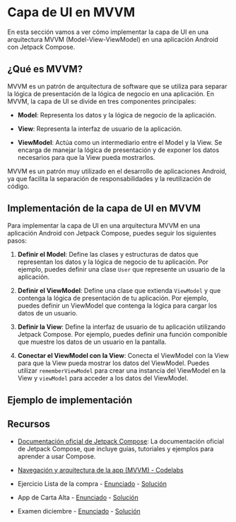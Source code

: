 
# Capa de UI en MVVM

En esta sección vamos a ver cómo implementar la capa de UI en una arquitectura MVVM (Model-View-ViewModel) en una aplicación Android con Jetpack Compose.

## ¿Qué es MVVM?

MVVM es un patrón de arquitectura de software que se utiliza para separar la lógica de presentación de la lógica de negocio en una aplicación. En MVVM, la capa de UI se divide en tres componentes principales:

- **Model**: Representa los datos y la lógica de negocio de la aplicación.

- **View**: Representa la interfaz de usuario de la aplicación.

- **ViewModel**: Actúa como un intermediario entre el Model y la View. Se encarga de manejar la lógica de presentación y de exponer los datos necesarios para que la View pueda mostrarlos. 

MVVM es un patrón muy utilizado en el desarrollo de aplicaciones Android, ya que facilita la separación de responsabilidades y la reutilización de código.  

## Implementación de la capa de UI en MVVM

Para implementar la capa de UI en una arquitectura MVVM en una aplicación Android con Jetpack Compose, puedes seguir los siguientes pasos:  

1. **Definir el Model**: Define las clases y estructuras de datos que representan los datos y la lógica de negocio de tu aplicación. Por ejemplo, puedes definir una clase `User` que represente un usuario de la aplicación.

2. **Definir el ViewModel**: Define una clase que extienda `ViewModel` y que contenga la lógica de presentación de tu aplicación. Por ejemplo, puedes definir un ViewModel que contenga la lógica para cargar los datos de un usuario.

3. **Definir la View**: Define la interfaz de usuario de tu aplicación utilizando Jetpack Compose. Por ejemplo, puedes definir una función componible que muestre los datos de un usuario en la pantalla.

4. **Conectar el ViewModel con la View**: Conecta el ViewModel con la View para que la View pueda mostrar los datos del ViewModel. Puedes utilizar `rememberViewModel` para crear una instancia del ViewModel en la View y `viewModel` para acceder a los datos del ViewModel.

## Ejemplo de implementación





## Recursos

- [Documentación oficial de Jetpack Compose](https://developer.android.com/jetpack/compose?hl=es-419): La documentación oficial de Jetpack Compose, que incluye guías, tutoriales y ejemplos para aprender a usar Compose.

- [Navegación y arquitectura de la app (MVVM) - Codelabs](https://developer.android.com/courses/android-basics-compose/unit-4?hl=es-419)

- Ejercicio Lista de la compra - [Enunciado](https://github.com/resuadam2/enunciados-ejemplos-android-24?tab=readme-ov-file#app-de-lista-de-la-compra-o-to-do-list) - [Solución](https://github.com/resuadam2/ListaCompraCompose)

- App de Carta Alta - [Enunciado](https://github.com/resuadam2/enunciados-ejemplos-android-24/blob/master/CartaAlta/CartaAlta.md) - [Solución](https://github.com/resuadam2/CartaAltaApp)

- Examen diciembre - [Enunciado](PDTE) - [Solución](https://github.com/resuadam2/ListaCompraExamen)
 
